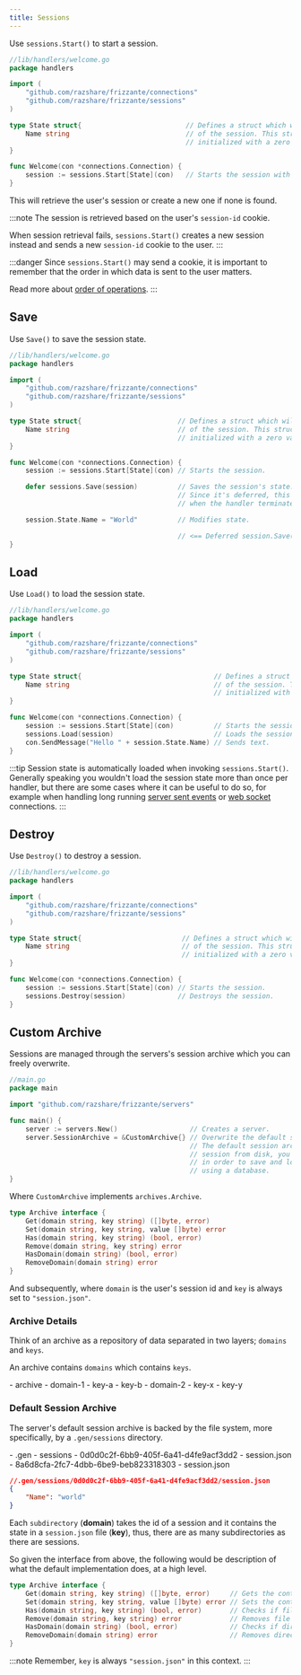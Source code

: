 ```yaml
---
title: Sessions
---
```



Use `sessions.Start()` to start a session.

```go
//lib/handlers/welcome.go
package handlers

import (
    "github.com/razshare/frizzante/connections"
    "github.com/razshare/frizzante/sessions"
)

type State struct{                          // Defines a struct which will hold the state 
    Name string                             // of the session. This struct will later be
                                            // initialized with a zero value.
}

func Welcome(con *connections.Connection) {
    session := sessions.Start[State](con)   // Starts the session with zero state.
}
```

This will retrieve the user's session or create a new one if none is found.

:::note
The session is retrieved based on the user's `session-id` cookie.

When session retrieval fails, `sessions.Start()` creates a 
new session instead and sends a new `session-id` cookie to the user.
:::

:::danger
Since `sessions.Start()` may send a cookie, it is important to remember that
the order in which data is sent to the user matters.

Read more about [order of operations](../order-of-operations).
:::

## Save

Use `Save()` to save the session state.

```go
//lib/handlers/welcome.go
package handlers

import (
    "github.com/razshare/frizzante/connections"
    "github.com/razshare/frizzante/sessions"
)

type State struct{                        // Defines a struct which will hold the state 
    Name string                           // of the session. This struct will later be
                                          // initialized with a zero value.
}

func Welcome(con *connections.Connection) {
    session := sessions.Start[State](con) // Starts the session.

    defer sessions.Save(session)          // Saves the session's state.
                                          // Since it's deferred, this will execute 
                                          // when the handler terminates execution.

    session.State.Name = "World"          // Modifies state.

                                          // <== Deferred session.Save(session) executes.
}
```

## Load

Use `Load()` to load the session state.

```go
//lib/handlers/welcome.go
package handlers

import (
    "github.com/razshare/frizzante/connections"
    "github.com/razshare/frizzante/sessions"
)

type State struct{                                 // Defines a struct which will hold the state 
    Name string                                    // of the session. This struct will later be
                                                   // initialized with a zero value.
}

func Welcome(con *connections.Connection) {
    session := sessions.Start[State](con)          // Starts the session.
    sessions.Load(session)                         // Loads the session's state (not necessary, read below).
    con.SendMessage("Hello " + session.State.Name) // Sends text.
}
```

:::tip
Session state is automatically loaded when invoking `sessions.Start()`.\
Generally speaking you wouldn't load the session state more than once per handler,
but there are some cases where it can be useful to do so, for example when handling
long running [server sent events](../server-sent-events) or [web socket](../web-sockets) connections.
:::

## Destroy

Use `Destroy()` to destroy a session.

```go
//lib/handlers/welcome.go
package handlers

import (
    "github.com/razshare/frizzante/connections"
    "github.com/razshare/frizzante/sessions"
)

type State struct{                         // Defines a struct which will hold the state 
    Name string                            // of the session. This struct will later be
                                           // initialized with a zero value.
}

func Welcome(con *connections.Connection) {
    session := sessions.Start[State](con) // Starts the session.
    sessions.Destroy(session)             // Destroys the session.
}
```


## Custom Archive

Sessions are managed through the servers's session archive which you can freely overwrite.

```go
//main.go
package main

import "github.com/razshare/frizzante/servers"

func main() {
    server := servers.New()                  // Creates a server.
    server.SessionArchive = &CustomArchive{} // Overwrite the default session archive.
                                             // The default session archive saves and loads
                                             // session from disk, you can overwrite this
                                             // in order to save and load sessions, for example,
                                             // using a database.
}
```

Where `CustomArchive` implements `archives.Archive`.

```go
type Archive interface {
    Get(domain string, key string) ([]byte, error)
    Set(domain string, key string, value []byte) error
    Has(domain string, key string) (bool, error)
    Remove(domain string, key string) error
    HasDomain(domain string) (bool, error)
    RemoveDomain(domain string) error
}
```

And subsequently, where `domain` is the user's session id and `key` is always set to `"session.json"`.

### Archive Details

Think of an archive as a repository of data separated in two layers; `domains` and `keys`.

An archive contains `domains` which contains `keys`.

<FileTree>
    - archive
        - domain-1
            - key-a
            - key-b
        - domain-2
            - key-x
            - key-y
</FileTree>

### Default Session Archive

The server's default session archive is backed by the file system,
more specifically, by a `.gen/sessions` directory.

<FileTree>
    - .gen
        - sessions
            - 0d0d0c2f-6bb9-405f-6a41-d4fe9acf3dd2
                - session.json
            - 8a6d8cfa-2fc7-4dbb-6be9-beb823318303
                - session.json
</FileTree>

```json
//.gen/sessions/0d0d0c2f-6bb9-405f-6a41-d4fe9acf3dd2/session.json
{
    "Name": "world"
}
```

Each `subdirectory` (**domain**) takes the id of a session and it contains the state in a `session.json` file (**key**), 
thus, there are as many subdirectories as there are sessions.

So given the interface from above, the following would be description of what the default implementation does, at a high level.

```go
type Archive interface {
    Get(domain string, key string) ([]byte, error)     // Gets the contents of file .gen/sessions/{domain}/{key}.
    Set(domain string, key string, value []byte) error // Sets the contents of file .gen/sessions/{domain}/{key}.
    Has(domain string, key string) (bool, error)       // Checks if file .gen/sessions/{domain}/{key} exists.
    Remove(domain string, key string) error            // Removes file .gen/sessions/{domain}/{key}.
    HasDomain(domain string) (bool, error)             // Checks if directory .gen/sessions/{domain} exists.
    RemoveDomain(domain string) error                  // Removes directory .gen/sessions/{domain}.
}
```

:::note
Remember, `key` is always `"session.json"` in this context.
:::